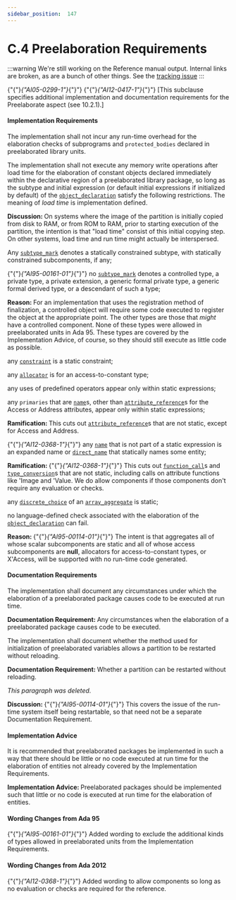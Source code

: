 ---
sidebar_position:  147
---

# C.4 Preelaboration Requirements

:::warning
We're still working on the Reference manual output.  Internal links are broken,
as are a bunch of other things.
See the [tracking issue](https://github.com/ada-lang-io/ada-lang-io/issues/20)
:::


<p>{"{"}<em>{"AI05-0299-1"}</em>{"}"} {"{"}<em>{"AI12-0417-1"}</em>{"}"} [This subclause specifies additional implementation and documentation requirements for the Preelaborate aspect (see 10.2.1).] </p>

#### Implementation Requirements

<p>The implementation shall not incur any run-time overhead for the elaboration checks of subprograms and <code>protected_bodies</code> declared in preelaborated library units. </p>
<p>The implementation shall not execute any memory write operations after load time for the elaboration of constant objects declared immediately within the declarative region of a preelaborated library package, so long as the subtype and initial expression (or default initial expressions if initialized by default) of the <code><a href="../AA-3/AA-3.3#S0032">object_declaration</a></code> satisfy the following restrictions. The meaning of <em>load time</em> is implementation defined. </p>
<Admonition type="note">
<p><strong>Discussion: </strong>On systems where the image of the partition is initially copied from disk to RAM, or from ROM to RAM, prior to starting execution of the partition, the intention is that "load time" consist of this initial copying step. On other systems, load time and run time might actually be interspersed. </p></Admonition>

<p>Any <code><a href="../AA-3/AA-3.2#S0028">subtype_mark</a></code> denotes a statically constrained subtype, with statically constrained subcomponents, if any;</p>
<p>{"{"}<em>{"AI95-00161-01"}</em>{"}"} no <code><a href="../AA-3/AA-3.2#S0028">subtype_mark</a></code> denotes a controlled type, a private type, a private extension, a generic formal private type, a generic formal derived type, or a descendant of such a type;</p>
<Admonition type="note">
<p><strong>Reason: </strong>For an implementation that uses the registration method of finalization, a controlled object will require some code executed to register the object at the appropriate point. The other types are those that <em>might</em> have a controlled component. None of these types were allowed in preelaborated units in Ada 95. These types are covered by the Implementation Advice, of course, so they should still execute as little code as possible. </p></Admonition>

<p>any <code><a href="../AA-3/AA-3.2#S0029">constraint</a></code> is a static constraint;</p>
<p>any <code><a href="../AA-4/AA-4.8#S0164">allocator</a></code> is for an access-to-constant type;</p>
<p>any uses of predefined operators appear only within static expressions;</p>
<p>any <code>primaries</code> that are <code><a href="../AA-4/AA-4.1#S0091">name</a></code>s, other than <code><a href="../AA-4/AA-4.1#S0100">attribute_reference</a></code>s for the Access or Address attributes, appear only within static expressions; </p>
<Admonition type="note">
<p><strong>Ramification: </strong>This cuts out <code><a href="../AA-4/AA-4.1#S0100">attribute_reference</a></code>s that are not static, except for Access and Address. </p></Admonition>

<p>{"{"}<em>{"AI12-0368-1"}</em>{"}"} any <code><a href="../AA-4/AA-4.1#S0091">name</a></code> that is not part of a static expression is an expanded name or <code><a href="../AA-4/AA-4.1#S0092">direct_name</a></code> that statically names some entity; </p>
<Admonition type="note">
<p><strong>Ramification: </strong>{"{"}<em>{"AI12-0368-1"}</em>{"}"} This cuts out <code><a href="../AA-6/AA-6.4#S0218">function_call</a></code>s and <code><a href="../AA-4/AA-4.6#S0162">type_conversion</a></code>s that are not static, including calls on attribute functions like 'Image and 'Value. We do allow components if those components don't require any evaluation or checks. </p></Admonition>

<p>any <code><a href="../AA-3/AA-3.8#S0074">discrete_choice</a></code> of an <code><a href="../AA-4/AA-4.3#S0113">array_aggregate</a></code> is static;</p>
<p>no language-defined check associated with the elaboration of the <code><a href="../AA-3/AA-3.3#S0032">object_declaration</a></code> can fail. </p>
<Admonition type="note">
<p><strong>Reason: </strong>{"{"}<em>{"AI95-00114-01"}</em>{"}"} The intent is that aggregates all of whose scalar subcomponents are static and all of whose access subcomponents are <strong>null</strong>, allocators for access-to-constant types, or X'Access, will be supported with no run-time code generated. </p></Admonition>


#### Documentation Requirements

<p>The implementation shall document any circumstances under which the elaboration of a preelaborated package causes code to be executed at run time. </p>
<Admonition type="note">
<p><strong>Documentation Requirement: </strong>Any circumstances when the elaboration of a preelaborated package causes code to be executed.</p></Admonition>

<p>The implementation shall document whether the method used for initialization of preelaborated variables allows a partition to be restarted without reloading. </p>
<Admonition type="note">
<p><strong>Documentation Requirement: </strong>Whether a partition can be restarted without reloading.</p></Admonition>

<Admonition type="note">
<p><em>This paragraph was deleted.</em></p></Admonition>

<Admonition type="note">
<p><strong>Discussion: </strong>{"{"}<em>{"AI95-00114-01"}</em>{"}"} This covers the issue of the run-time system itself being restartable, so that need not be a separate Documentation Requirement. </p></Admonition>


#### Implementation Advice

<p>It is recommended that preelaborated packages be implemented in such a way that there should be little or no code executed at run time for the elaboration of entities not already covered by the Implementation Requirements.</p>
<Admonition type="note">
<p><strong>Implementation Advice: </strong>Preelaborated packages should be implemented such that little or no code is executed at run time for the elaboration of entities.</p></Admonition>


#### Wording Changes from Ada 95

<Admonition type="note">
<p>{"{"}<em>{"AI95-00161-01"}</em>{"}"} Added wording to exclude the additional kinds of types allowed in preelaborated units from the Implementation Requirements. </p></Admonition>


#### Wording Changes from Ada 2012

<Admonition type="note">
<p>{"{"}<em>{"AI12-0368-1"}</em>{"}"} Added wording to allow components so long as no evaluation or checks are required for the reference. </p></Admonition>

